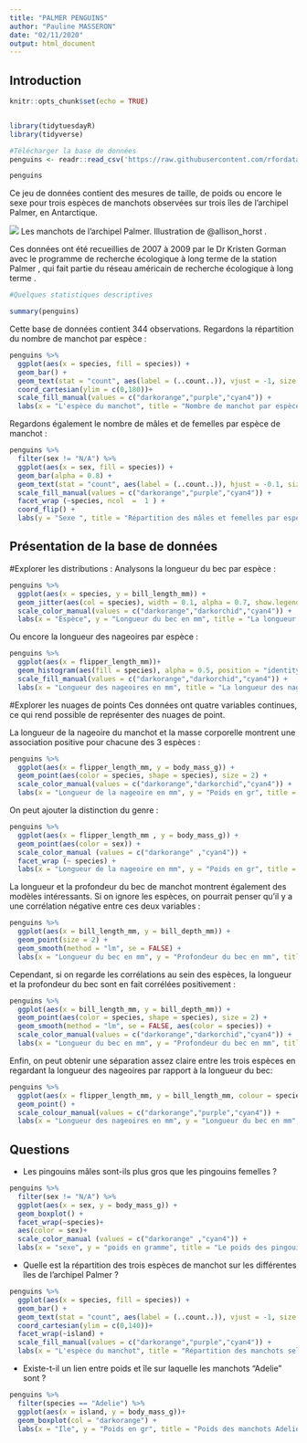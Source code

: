 ```yaml
---
title: "PALMER PENGUINS"
author: "Pauline MASSERON"
date: "02/11/2020"
output: html_document
---
```




## Introduction

```r
knitr::opts_chunk$set(echo = TRUE)


library(tidytuesdayR)
library(tidyverse)

#Télécharger la base de données
penguins <- readr::read_csv('https://raw.githubusercontent.com/rfordatascience/tidytuesday/master/data/2020/2020-07-28/penguins.csv')

penguins
```


Ce jeu de données contient des mesures de taille, de poids ou encore le sexe pour trois espèces de manchots observées sur trois îles de l'archipel Palmer, en Antarctique.

![](penguins.png)
Les manchots de l'archipel Palmer. Illustration de @allison_horst .

Ces données ont été recueillies de 2007 à 2009 par le Dr Kristen Gorman avec le programme de recherche écologique à long terme de la station Palmer , qui fait partie du réseau américain de recherche écologique à long terme .

```r
#Quelques statistiques descriptives 

summary(penguins)

```

Cette base de données contient 344 observations. Regardons la répartition du nombre de manchot par espèce :
```r

penguins %>% 
  ggplot(aes(x = species, fill = species)) +
  geom_bar() +
  geom_text(stat = "count", aes(label = (..count..)), vjust = -1, size = 5) +
  coord_cartesian(ylim = c(0,180))+
  scale_fill_manual(values = c("darkorange","purple","cyan4")) +
  labs(x = "L'espèce du manchot", title = "Nombre de manchot par espèce")

```

Regardons également le nombre de mâles et de femelles par espèce de manchot :
```r

penguins %>% 
  filter(sex != "N/A") %>% 
  ggplot(aes(x = sex, fill = species)) +
  geom_bar(alpha = 0.8) +
  geom_text(stat = "count", aes(label = (..count..)), hjust = -0.1, size = 5) +
  scale_fill_manual(values = c("darkorange","purple","cyan4")) +
  facet_wrap (~species, ncol  =  1 ) +
  coord_flip() +
  labs(y = "Sexe ", title = "Répartition des mâles et femelles par espèce")

```



## Présentation de la base de données 

#Explorer les distributions :
Analysons la longueur du bec par espèce :
```r

penguins %>% 
  ggplot(aes(x = species, y = bill_length_mm)) +
  geom_jitter(aes(col = species), width = 0.1, alpha = 0.7, show.legend = FALSE) +
  scale_color_manual(values = c("darkorange","darkorchid","cyan4")) +
  labs(x = "Espèce", y = "Longueur du bec en mm", title = "La longueur du bec par espèce")

```

Ou encore la longueur des nageoires par espèce :
```r

penguins %>% 
  ggplot(aes(x = flipper_length_mm))+
  geom_histogram(aes(fill = species), alpha = 0.5, position = "identity") +
  scale_fill_manual(values = c("darkorange","darkorchid","cyan4")) +
  labs(x = "Longueur des nageoires en mm", title = "La longueur des nageoires par espèce")

```

#Explorer les nuages de points
Ces données ont quatre variables continues, ce qui rend possible de représenter des nuages de point.

La longueur de la nageoire du manchot et la masse corporelle montrent une association positive pour chacune des 3 espèces :
```r
penguins %>% 
  ggplot(aes(x = flipper_length_mm, y = body_mass_g)) +
  geom_point(aes(color = species, shape = species), size = 2) +
  scale_color_manual(values = c("darkorange","darkorchid","cyan4")) +
  labs(x = "Longueur de la nageoire en mm", y = "Poids en gr", title = "La longueur de la nageoire pingouin en fonction de la masse corporelle")

```

On peut ajouter la distinction du genre :
```r

penguins %>% 
  ggplot(aes(x = flipper_length_mm , y = body_mass_g)) +
  geom_point(aes(color = sex)) +
  scale_color_manual (values = c("darkorange" ,"cyan4")) +
  facet_wrap (~ species) +
  labs(x = "Longueur de la nageoire en mm", y = "Poids en gr", title = "La longueur de la nageoire pingouin en fonction de la masse corporelle selon l'espèce et le sexe")

```

La longueur et la profondeur du bec de manchot montrent également des modèles intéressants. Si on ignore les espèces, on pourrait penser qu'il y a une corrélation négative entre ces deux variables :
```r
penguins %>% 
  ggplot(aes(x = bill_length_mm, y = bill_depth_mm)) +
  geom_point(size = 2) +
  geom_smooth(method = "lm", se = FALSE) +
  labs(x = "Longueur du bec en mm", y = "Profondeur du bec en mm", title = "Corrélation entre la longueur et la profondeur du bec")

```

Cependant, si on regarde les corrélations au sein des espèces, la longueur et la profondeur du bec sont en fait corrélées positivement :
```r
penguins %>% 
  ggplot(aes(x = bill_length_mm, y = bill_depth_mm)) +
  geom_point(aes(color = species, shape = species), size = 2) + 
  geom_smooth(method = "lm", se = FALSE, aes(color = species)) +
  scale_color_manual(values = c("darkorange","darkorchid","cyan4")) +
  labs(x = "Longueur du bec en mm", y = "Profondeur du bec en mm", title = "Corrélation entre la longueur et la profondeur du bec selon l'espèce")

```

Enfin, on peut obtenir une séparation assez claire entre les trois espèces en regardant la longueur des nageoires par rapport à la longueur du bec:
```r
penguins %>% 
  ggplot(aes(x = flipper_length_mm, y = bill_length_mm, colour = species, shape = species)) +
  geom_point() +
  scale_colour_manual(values = c("darkorange","purple","cyan4")) +
  labs(x = "Longueur des nageoires en mm", y = "Longueur du bec en mm", title = "La longueur des nageoires par rapport à la longueur du bec selon chaque espèce")

```



## Questions 

- Les pingouins mâles sont-ils plus gros que les pingouins femelles ?
```r

penguins %>% 
  filter(sex != "N/A") %>% 
  ggplot(aes(x = sex, y = body_mass_g)) +
  geom_boxplot() +
  facet_wrap(~species)+
  aes(color = sex)+
  scale_color_manual (values = c("darkorange" ,"cyan4")) +
  labs(x = "sexe", y = "poids en gramme", title = "Le poids des pingouins selon leur espèce en fonction du sexe")

```


- Quelle est la répartition des trois espèces de manchot sur les différentes îles de l'archipel Palmer ?
```r

penguins %>% 
  ggplot(aes(x = species, fill = species)) +
  geom_bar() +
  geom_text(stat = "count", aes(label = (..count..)), vjust = -1, size = 5) +
  coord_cartesian(ylim = c(0,140))+
  facet_wrap(~island) +
  scale_fill_manual(values = c("darkorange","purple","cyan4")) +
  labs(x = "L'espèce du manchot", title = "Répartition des manchots selon leur espèce")

```


- Existe-t-il un lien entre poids et île sur laquelle les manchots "Adelie" sont ? 
```r

penguins %>% 
  filter(species == "Adelie") %>% 
  ggplot(aes(x = island, y = body_mass_g))+
  geom_boxplot(col = "darkorange") + 
  labs(x = "Ile", y = "Poids en gr", title = "Poids des manchots Adelie selon l'île")

```








